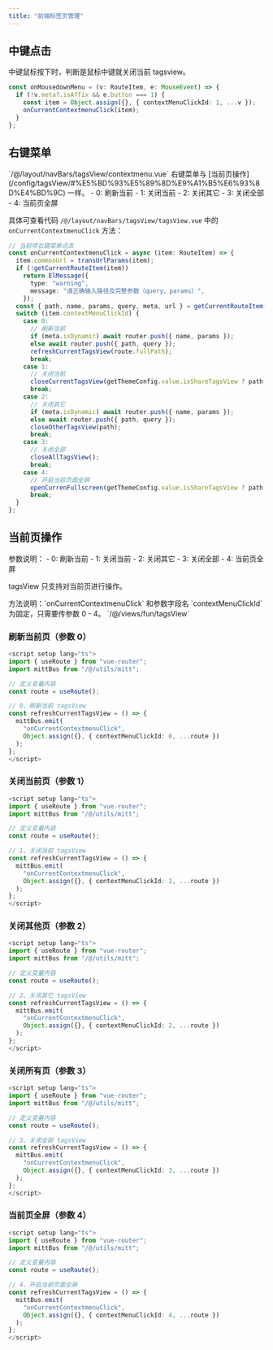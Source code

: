 ```yaml
---
title: "前端标签页管理"
---
```


## 中键点击

<Note>
中键鼠标按下时，判断是鼠标中键就关闭当前 tagsview。
</Note>

```typescript
const onMousedownMenu = (v: RouteItem, e: MouseEvent) => {
  if (!v.meta?.isAffix && e.button === 1) {
    const item = Object.assign({}, { contextMenuClickId: 1, ...v });
    onCurrentContextmenuClick(item);
  }
};
```

## 右键菜单

<Card title="代码位置" icon="code">
  `/@/layout/navBars/tagsView/contextmenu.vue`
</Card>

<Note>
右键菜单与 [当前页操作](/config/tagsView/#%E5%BD%93%E5%89%8D%E9%A1%B5%E6%93%8D%E4%BD%9C) 一样。
</Note>

<Card title="onCurrentContextmenuClick 参数说明" icon="info">
  - 0: 刷新当前
  - 1: 关闭当前
  - 2: 关闭其它
  - 3: 关闭全部
  - 4: 当前页全屏
</Card>

具体可查看代码 `/@/layout/navBars/tagsView/tagsView.vue` 中的 `onCurrentContextmenuClick` 方法：

```typescript
// 当前项右键菜单点击
const onCurrentContextmenuClick = async (item: RouteItem) => {
  item.commonUrl = transUrlParams(item);
  if (!getCurrentRouteItem(item))
    return ElMessage({
      type: "warning",
      message: "请正确输入路径及完整参数（query、params）",
    });
  const { path, name, params, query, meta, url } = getCurrentRouteItem(item);
  switch (item.contextMenuClickId) {
    case 0:
      // 刷新当前
      if (meta.isDynamic) await router.push({ name, params });
      else await router.push({ path, query });
      refreshCurrentTagsView(route.fullPath);
      break;
    case 1:
      // 关闭当前
      closeCurrentTagsView(getThemeConfig.value.isShareTagsView ? path : url);
      break;
    case 2:
      // 关闭其它
      if (meta.isDynamic) await router.push({ name, params });
      else await router.push({ path, query });
      closeOtherTagsView(path);
      break;
    case 3:
      // 关闭全部
      closeAllTagsView();
      break;
    case 4:
      // 开启当前页面全屏
      openCurrenFullscreen(getThemeConfig.value.isShareTagsView ? path : url);
      break;
  }
};
```

## 当前页操作

<Note>
参数说明：
- 0: 刷新当前
- 1: 关闭当前
- 2: 关闭其它
- 3: 关闭全部
- 4: 当前页全屏

tagsView 只支持对当前页进行操作。
</Note>

<Note>
方法说明：`onCurrentContextmenuClick` 和参数字段名 `contextMenuClickId` 为固定，只需要传参数 0 - 4。
</Note>

<Card title="代码位置" icon="code">
  `/@/views/fun/tagsView`
</Card>

### 刷新当前页（参数 0）

```typescript
<script setup lang="ts">
import { useRoute } from "vue-router";
import mittBus from "/@/utils/mitt";

// 定义变量内容
const route = useRoute();

// 0、刷新当前 tagsView
const refreshCurrentTagsView = () => {
  mittBus.emit(
    "onCurrentContextmenuClick",
    Object.assign({}, { contextMenuClickId: 0, ...route })
  );
};
</script>
```

### 关闭当前页（参数 1）

```typescript
<script setup lang="ts">
import { useRoute } from "vue-router";
import mittBus from "/@/utils/mitt";

// 定义变量内容
const route = useRoute();

// 1、关闭当前 tagsView
const refreshCurrentTagsView = () => {
  mittBus.emit(
    "onCurrentContextmenuClick",
    Object.assign({}, { contextMenuClickId: 1, ...route })
  );
};
</script>
```

### 关闭其他页（参数 2）

```typescript
<script setup lang="ts">
import { useRoute } from "vue-router";
import mittBus from "/@/utils/mitt";

// 定义变量内容
const route = useRoute();

// 2、关闭其它 tagsView
const refreshCurrentTagsView = () => {
  mittBus.emit(
    "onCurrentContextmenuClick",
    Object.assign({}, { contextMenuClickId: 2, ...route })
  );
};
</script>
```

### 关闭所有页（参数 3）

```typescript
<script setup lang="ts">
import { useRoute } from "vue-router";
import mittBus from "/@/utils/mitt";

// 定义变量内容
const route = useRoute();

// 3、关闭全部 tagsView
const refreshCurrentTagsView = () => {
  mittBus.emit(
    "onCurrentContextmenuClick",
    Object.assign({}, { contextMenuClickId: 3, ...route })
  );
};
</script>
```

### 当前页全屏（参数 4）

```typescript
<script setup lang="ts">
import { useRoute } from "vue-router";
import mittBus from "/@/utils/mitt";

// 定义变量内容
const route = useRoute();

// 4、开启当前页面全屏
const refreshCurrentTagsView = () => {
  mittBus.emit(
    "onCurrentContextmenuClick",
    Object.assign({}, { contextMenuClickId: 4, ...route })
  );
};
</script>
```

